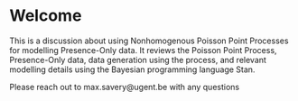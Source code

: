 # Welcome {.unnumbered}

This is a discussion about using Nonhomogenous Poisson Point Processes for modelling Presence-Only data. It reviews the Poisson Point Process, Presence-Only data, data generation using the process, and relevant modelling details using the Bayesian programming language Stan.

Please reach out to max.savery@ugent.be with any questions